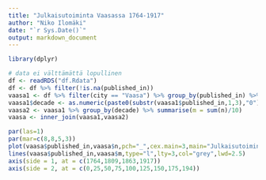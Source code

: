 ```yaml
---
title: "Julkaisutoiminta Vaasassa 1764-1917"
author: "Niko Ilomäki"
date: "`r Sys.Date()`"
output: markdown_document
---
```


```r
library(dplyr)
```

```r
# data ei välttämättä lopullinen
df <- readRDS("df.Rdata")
df <- df %>% filter(!is.na(published_in))
vaasa1 <- df %>% filter(city == "Vaasa") %>% group_by(published_in) %>% tally() %>% arrange(published_in)
vaasa1$decade <- as.numeric(paste0(substr(vaasa1$published_in,1,3),"0"))
vaasa2 <- vaasa1 %>% group_by(decade) %>% summarise(m = sum(n)/10)
vaasa <- inner_join(vaasa1,vaasa2)
```

```r
par(las=1)
par(mar=c(8,8,5,3))
plot(vaasa$published_in,vaasa$n,pch="_",cex.main=3,main="Julkaisutoiminta Vaasassa 1764-1917",cex.lab=2.5,xlab="vuosi",ylab="dokumenttia",cex.axis=2,axes=FALSE,col="black")
lines(vaasa$published_in,vaasa$m,type="l",lty=3,col="grey",lwd=2.5)
axis(side = 1, at = c(1764,1809,1863,1917))
axis(side = 2, at = c(0,25,50,75,100,125,150,175,194))
```
